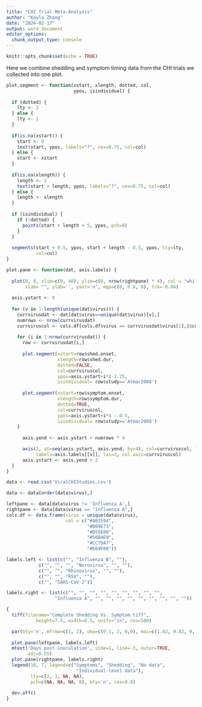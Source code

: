 ---
title: "CHI Trial Meta-Analysis"
author: "Kayla Zhang"
date: "2024-02-17"
output: word_document
editor_options: 
  chunk_output_type: console
---

```{r setup, include=FALSE}
knitr::opts_chunk$set(echo = TRUE)
```

Here we combine shedding and symptom timing data from the CHI trials we 
collected into one plot.

```{r}
plot.segment <- function(xstart, xlength, dotted, col, 
                         ypos, isindividual) {
  
  if (dotted) {
    lty <- 2
  } else {
    lty <- 1
  }
  
  if(is.na(xstart)) {
    start <- 0
    text(start, ypos, labels="?", cex=0.75, col=col)
  } else {
    start <- xstart
  }
  
  if(is.na(xlength)) {
    length <- 2
    text(start + length, ypos, labels="?", cex=0.75, col=col)
  } else {
    length <- xlength
  }
  
  if (isindividual) {
    if (!dotted) {
      points(start + length + 5, ypos, pch=8)
    }
  }
  
  segments(start + 0.5, ypos, start + length - 0.5, ypos, lty=lty, 
           col=col)
}

plot.pane <- function(dat, axis.labels) {
  
  plot(0, 0, xlim=c(0, 40), ylim=c(0, nrow(rightpane) * 4), col = "white", 
       xlab= "", ylab='', yaxt='n', mgp=c(0, 0.8, 0), tck=-0.04)
  
  axis.ystart <- 0
  
  for (v in 1:length(unique(dat$virus))) {
    currvirusdat <- dat[dat$virus==unique(dat$virus)[v],]
    numrows <- nrow(currvirusdat)
    currviruscol <- cols.df[cols.df$virus == currvirusdat$virus[1],]$col
    
    for (i in 1:nrow(currvirusdat)) {
      row <- currvirusdat[i,]
    
      plot.segment(xstart=row$shed.onset, 
                   xlength=row$shed.dur, 
                   dotted=FALSE, 
                   col=currviruscol, 
                   ypos=axis.ystart+i*4-2.25,
                   isindividual= row$study=='Atmar2008')
      
      plot.segment(xstart=row$symptom.onset, 
                   xlength=row$symptom.dur, 
                   dotted=TRUE, 
                   col=currviruscol, 
                   ypos=axis.ystart+i*4 - 0.5,
                   isindividual= row$study=='Atmar2008')
    }
    
      axis.yend <- axis.ystart + numrows * 4

      axis(2, at=seq(axis.ystart, axis.yend, by=4), col=currviruscol, lwd.ticks=0, 
           labels=axis.labels[[v]], las=2, col.axis=currviruscol)
      axis.ystart <- axis.yend + 2
  }
}

data <- read.csv('ViralCHIStudies.csv')

data <- data[order(data$virus),]

leftpane <- data[data$virus != 'Influenza A',]
rightpane <- data[data$virus == "Influenza A",]
cols.df <- data.frame(virus = unique(data$virus), 
                      col = c("#401594",
                              "#009E73", 
                              "#D55E00",
                              "#56B4E9",
                              "#CC79A7",
                              "#E69F00"))

labels.left <- list(c("", "Influenza B", ""), 
            c("", "", "", "Norovirus", "", ""),
            c("", "", "Rhinovirus", "", ""),
            c("", "", "RSV", ""),
            c("", "SARS-CoV-2"))

labels.right <- list(c("", "", "", "", "", "", "", "", "",
                  "Influenza A", "", "", "", "", "", "", "", "", ""))

{
  tiff(filename="Complete Shedding Vs. Symptom.tiff", 
           height=7.5, width=6.5, units="in", res=500)

  par(bty='n', mfrow=c(1, 2), oma=c(0.1, 2, 0,0), mai=c(1.02, 0.82, 0, 0.42), xpd=TRUE)
  
  plot.pane(leftpane, labels.left)
  mtext('Days post-inoculation', side=1, line=-3, outer=TRUE,
        adj=0.55)
  plot.pane(rightpane, labels.right)
  legend(10, 7, legend=c("Symptoms", "Shedding", "No data", 
                          "Individual-level data"), 
         lty=c(2, 1, NA, NA), 
         pch=c(NA, NA, NA, 8), bty='n', cex=0.8)
  
  dev.off()
}
```